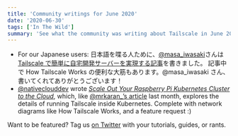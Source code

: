 ```yaml
---
title: 'Community writings for June 2020'
date: '2020-06-30'
tags: ['In The Wild']
summary: 'See what the community was writing about Tailscale in June 2020'
---
```


<NewsletterRepublishing />

- For our Japanese users: 日本語を喋る人ために、[@masa_iwasaki](https://twitter.com/masa_iwasaki)さんは
  [Tailscale で簡単に自宅開発サーバーを実現する記事](https://mstshiwasaki.hatenablog.com/entry/2020/06/15/101239)を書きました。
  記事中で How Tailscale Works の便利な大筋もあります。@masa_iwasaki さん、書いてくれてありがとうございます！
- [@nativeclouddev](https://twitter.com/nativeclouddev) wrote
  [_Scale Out Your Raspberry Pi Kubernetes Cluster to the Cloud_](https://nativecloud.dev/scale-out-your-raspberry-pi-k3s-cluster-to-the-cloud), which, like [@mrkaran\_’s article](https://mrkaran.dev/posts/home-server-updates/)
  last month, explores the details of running Tailscale inside Kubernetes.
  Complete with network diagrams like How Tailscale Works, and a feature request :)

Want to be featured? Tag us [on Twitter](https://twitter.com/tailscale) with your tutorials, guides, or rants.

